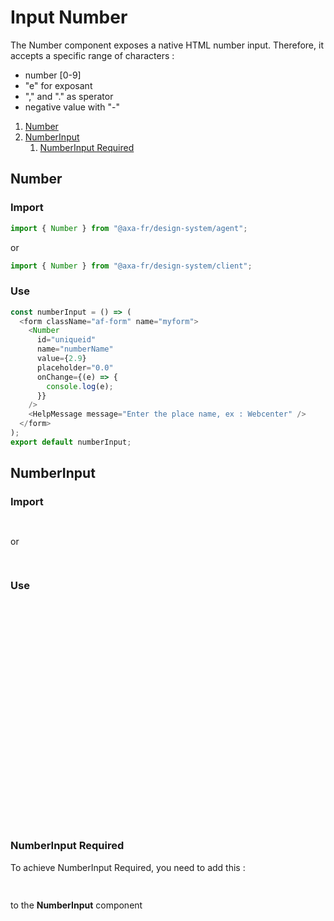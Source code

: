 
# Input Number

The Number component exposes a native HTML number input. Therefore, it accepts a specific range of characters :

- number [0-9]
- "e" for exposant
- "," and "." as sperator
- negative value with "-"

1. [Number](#number)
2. [NumberInput](#numberinput)
   1. [NumberInput Required](#numberinput-required)

<Meta of={NumberStories} />

## Number

### Import

```javascript
import { Number } from "@axa-fr/design-system/agent";
```

or

```javascript
import { Number } from "@axa-fr/design-system/client";
```

### Use

```javascript
const numberInput = () => (
  <form className="af-form" name="myform">
    <Number
      id="uniqueid"
      name="numberName"
      value={2.9}
      placeholder="0.0"
      onChange={(e) => {
        console.log(e);
      }}
    />
    <HelpMessage message="Enter the place name, ex : Webcenter" />
  </form>
);
export default numberInput;
```

<Canvas of={NumberStories.NumberStory} />

<ArgsTable story="Number" />

## NumberInput

### Import

```javascript
import { NumberInput } from "@axa-fr/design-system/agent";
```

or

```javascript
import { NumberInput } from "@axa-fr/design-system/client";
```

### Use

```javascript
const NumberInputReturn = () => (
  <div>
    <form className="af-form" name="myform">
      <NumberInput
        id="uniqueid"
        value={10}
        label="Place name"
        name="placeName"
        onChange={(e) => {
          console.log(e);
        }}
        messageType={MessageTypes.error}
        classNameContainerLabel="col-md-2"
        classNameContainerInput="col-md-10"
        helpMessage="Enter the place name, ex : Webcenter"
      >
        <Help mode={PopoverModes.click} placement={PopoverPlacements.right}>
          Lorem ipsum dolor sit amet
        </Help>
      </NumberInput>
    </form>
  </div>
);
export default NumberInputReturn;
```

<Canvas of={NumberInputStories.NumberInputStory} />

<ArgsTable story="NumberInput" />

### NumberInput Required

To achieve NumberInput Required, you need to add this :

```javascript
classModifier = "required";
```

to the **NumberInput** component
